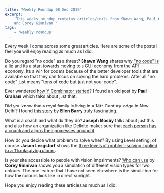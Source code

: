 ```yaml
---
title: 'Weekly Roundup 08 Dec 2019'
excerpt:
    'This weeks roundup contains articles/tools from Shawn Wang, Paul Graham, Ellen Barry, Joseph Mosby, Jason Lengstorf
    and Corey Ginnivan '
tags:
    - 'weekly roundup'
---
```


Every week I come across some great articles. Here are some of the posts I feel you will enjoy reading as much as I did.

Do you regard "no code" as a threat? **Shawn Wang** shares why
["no code" is a lie](https://webflow.com/blog/no-code-is-a-lie) and its a start towards moving to a GUI economy from the
API economy. Its a win for coders because of the better developer tools that are available so that they can focus on
solving the hard problems. After all "no code" just means "tons of code but just not your code".

Ever wondered [how Y Combinator started](http://paulgraham.com/ycstart.html)? I found an old post by **Paul Graham**
which talks about just that.

Did you know that a royal family is living in a 14th Century lodge in New Delhi? I found
[this story](https://www.nytimes.com/2019/11/22/world/asia/the-jungle-prince-of-delhi.html) by **Ellen Barry** truly
fascinating.

What is a coach and what do they do? **Joseph Mosby** talks about just this and also how an organization like Delloite
makes sure that
[each person has a coach and aligns their processes around it](https://josephmosby.com/2019/11/19/you-should-have-a-coach.html).

How do you decide what problem to solve when? By using Level setting, of course. **Jason Lengstorf** shows the
[three levels of problem-solving applied to a Thanksgiving dinner](https://lengstorf.com/level-setting/).

Is your site accessible to people with vision impairments? [Who can use](https://whocanuse.com/?b=da3&c=302929&f=22&s=b)
by **Corey Ginnivan** shows you a simulation of different vision types for two colours. The one feature that I have not
seen elsewhere is the simulation for how the colours look like in direct sunlight.

Hope you enjoy reading these articles as much as I did.
